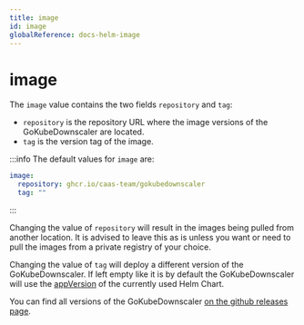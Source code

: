 ```yaml
---
title: image
id: image
globalReference: docs-helm-image
---
```


# image

The `image` value contains the two fields `repository` and `tag`:

- `repository` is the repository URL where the image versions of the GoKubeDownscaler are located.
- `tag` is the version tag of the image.

:::info
The default values for `image` are:

```yaml
image:
  repository: ghcr.io/caas-team/gokubedownscaler
  tag: ""
```

:::

Changing the value of `repository` will result in the images being pulled from another location. It is advised to leave this as is unless you want or need to pull the images from a private registry of your choice.

Changing the value of `tag` will deploy a different version of the GoKubeDownscaler. If left empty like it is by default the GoKubeDownscaler will use the [appVersion](repo:deployments/chart/Chart.yaml#L10) of the currently used Helm Chart.

You can find all versions of the GoKubeDownscaler [on the github releases page](https://github.com/caas-team/GoKubeDownscaler/releases).
